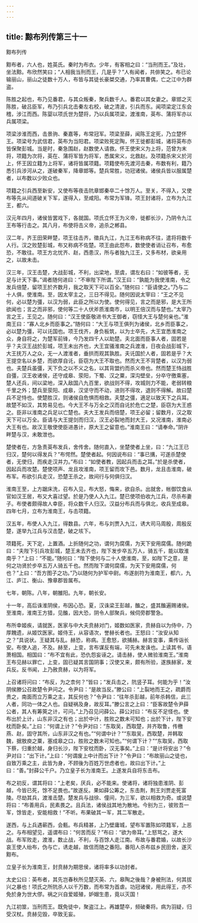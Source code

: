 ```yaml
---
---
---
```

title: 黥布列传第三十一
---

黥布列传

黥布者，六人也，姓英氏。秦时为布衣。少年，有客相之曰：“当刑而王。”及壮，坐法黥。布欣然笑曰；“人相我当刑而王，几是乎？”人有闻者，共俳笑之。布已论输丽山，丽山之徒数十万人，布皆与其徒长豪桀交通，乃率其曹偶，亡之江中为群盗。

陈胜之起也，布乃见番君，与其众叛秦，聚兵数千人。番君以其女妻之。章邯之灭陈胜，破吕臣军，布乃引兵北击秦左右校，破之清波，引兵而东。闻项梁定江东会稽，涉江而西。陈婴以项氏世为楚将，乃以兵属项梁，渡淮南，英布、蒲将军亦以兵属项梁。

项梁涉淮而西，击景驹、秦嘉等，布常冠军。项梁至薛，闻陈王定死，乃立楚怀王。项梁号为武信君，英布为当阳君。项梁败死定陶，怀王徙都彭城，诸将英布亦皆保聚彭城。当是时，秦急围赵，赵数使人请救。怀王使宋义为上将，范曾为末将，项籍为次将，英在、蒲将军皆为将军，悉属宋义，北救赵。及项籍杀宋义於河上，怀王因立籍为上将军，诸将皆属项籍。项籍使布先渡河击秦，布数有利，籍乃悉引兵涉河从之，遂破秦军，降章邯等。楚兵常胜，功冠诸侯。诸侯兵皆以服属楚者，以布数以少败众也。

项籍之引兵西至新安，又使布等夜击阬章邯秦卒二十馀万人。至关，不得入，又使布等先从间道破关下军，遂得入，至咸阳。布常为军锋。项王封诸将，立布为九江王，都六。

汉元年四月，诸侯皆罢戏下，各就国。项氏立怀王为义帝，徙都长沙，乃阴令九江王布等行击之。其八月，布使将击义帝，追杀之郴县。

汉二年，齐王田荣畔楚，项王往击齐，徵兵九江，九江王布称病不往，遣将将数千人行。汉之败楚彭城，布又称病不佐楚。项王由此怨布，数使使者诮让召布，布愈恐，不敢往。项王方北忧齐、赵，西患汉，所与者独九江王，又多布材，欲亲用之，以故未击。

汉三年，汉王击楚，大战彭城，不利，出梁地，至虞，谓左右曰：“如彼等者，无足与计天下事。”谒者随何进曰：“不审陛下所谓。”汉王曰：“孰能为我使淮南，令之发兵倍楚，留项王於齐数月，我之取天下可以百全。”随何曰：“臣请使之。”乃与二十人俱，使淮南。至，因太宰主之，三日不得见。随何因说太宰曰：“王之不见何，必以楚为彊，以汉为弱，此臣之所以为使。使何得见，言之而是邪，是大王所欲闻也；言之而非邪，使何等二十人伏斧质淮南市，以明王倍汉而与楚也。”太宰乃言之王，王见之。随何曰：“汉王使臣敬进书大王御者，窃怪大王与楚何亲也。”淮南王曰：“寡人北乡而臣事之。”随何曰：“大王与项王俱列为诸侯，北乡而臣事之，必以楚为彊，可以讬国也。项王伐齐，身负板筑，以为士卒先，大王宜悉淮南之众，身自将之，为楚军前锋，今乃发四千人以助楚。夫北面而臣事人者，固若是乎？夫汉王战於彭城，项王未出齐也，大王宜骚淮南之兵渡淮，日夜会战彭城下，大王抚万人之众，无一人渡淮者，垂拱而观其孰胜。夫讬国於人者，固若是乎？大王提空名以乡楚，而欲厚自讬，臣窃为大王不取也。然而大王不背楚者，以汉为弱也。夫楚兵虽彊，天下负之以不义之名，以其背盟约而杀义帝也。然而楚王恃战胜自彊，汉王收诸侯，还守成皋、荥阳，下蜀、汉之粟，深沟壁垒，分卒守徼乘塞，楚人还兵，间以梁地，深入敌国八九百里，欲战则不得，攻城则力不能，老弱转粮千里之外；楚兵至荥阳、成皋，汉坚守而不动，进则不得攻，退则不得解。故曰楚兵不足恃也。使楚胜汉，则诸侯自危惧而相救。夫楚之彊，適足以致天下之兵耳。故楚不如汉，其势易见也。今大王不与万全之汉而自讬於危亡之楚，臣窃为大王惑之。臣非以淮南之兵足以亡楚也。夫大王发兵而倍楚，项王必留；留数月，汉之取天下可以万全。臣请与大王提剑而归汉，汉王必裂地而封大王，又况淮南，淮南必大王有也。故汉王敬使使臣进愚计，原大王之留意也。”淮南王曰：“请奉命。”阴许畔楚与汉，未敢泄也。

楚使者在，方急责英布发兵，舍传舍。随何直入，坐楚使者上坐，曰：“九江王已归汉，楚何以得发兵？”布愕然。楚使者起。何因说布曰：“事已搆，可遂杀楚使者，无使归，而疾走汉并力。”布曰：“如使者教，因起兵而击之耳。”於是杀使者，因起兵而攻楚。楚使项声、龙且攻淮南，项王留而攻下邑。数月，龙且击淮南，破布军。布欲引兵走汉，恐楚王杀之，故间行与何俱归汉。

淮南王至，上方踞床洗，召布入见，布大怒，悔来，欲自杀。出就舍，帐御饮食从官如汉王居，布又大喜过望。於是乃使人入九江。楚已使项伯收九江兵，尽杀布妻子。布使者颇得故人幸臣，将众数千人归汉。汉益分布兵而与俱北，收兵至成皋。四年七月，立布为淮南王，与击项籍。

汉五年，布使人入九江，得数县。六年，布与刘贾入九江，诱大司马周殷，周殷反楚，遂举九江兵与汉击楚，破之垓下。

项籍死，天下定，上置酒。上折随何之功，谓何为腐儒，为天下安用腐儒。随何跪曰：“夫陛下引兵攻彭城，楚王未去齐也，陛下发步卒五万人，骑五千，能以取淮南乎？”上曰：“不能。”随何曰：“陛下使何与二十人使淮南，至，如陛下之意，是何之功贤於步卒五万人骑五千也。然而陛下谓何腐儒，为天下安用腐儒，何也？”上曰：“吾方图子之功。”乃以随何为护军中尉。布遂剖符为淮南王，都六，九江、庐江、衡山、豫章郡皆属布。

七年，朝陈。八年，朝雒阳。九年，朝长安。

十一年，高后诛淮阴侯，布因心恐。夏，汉诛梁王彭越，醢之，盛其醢遍赐诸侯。至淮南，淮南王方猎，见醢，因大恐，阴令人部聚兵，候伺旁郡警急。

布所幸姬疾，请就医，医家与中大夫贲赫对门，姬数如医家，贲赫自以为侍中，乃厚餽遗，从姬饮医家。姬侍王，从容语次，誉赫长者也。王怒曰：“汝安从知之？”具说状。王疑其与乱。赫恐，称病。王愈怒，欲捕赫。赫言变事，乘传诣长安。布使人追，不及。赫至，上变，言布谋反有端，可先未发诛也。上读其书，语萧相国。相国曰：“布不宜有此，恐仇怨妄诬之。请击赫，使人微验淮南王。”淮南王布见赫以罪亡，上变，固已疑其言国阴事；汉使又来，颇有所验，遂族赫家，发兵反。反书闻，上乃赦贲赫，以为将军。

上召诸将问曰：“布反，为之柰何？”皆曰；“发兵击之，阬竖子耳。何能为乎！”汝阴侯滕公召故楚令尹问之。令尹曰：“是故当反。”滕公曰：“上裂地而王之，疏爵而贵之，南面而立万乘之主，其反何也？”令尹曰：“往年杀彭越，前年杀韩信，此三人者，同功一体之人也。自疑祸及身，故反耳。”滕公言之上曰：“臣客故楚令尹薛公者，其人有筹筴之计，可问。”上乃召见问薛公。薛公对曰：“布反不足怪也。使布出於上计，山东非汉之有也；出於中计，胜败之数未可知也；出於下计，陛下安枕而卧矣。”上曰：“何谓上计？”令尹对曰：“东取吴，西取楚，并齐取鲁，传檄燕、赵，固守其所，山东非汉之有也。”“何谓中计？”“东取吴，西取楚，并韩取魏，据敖庾之粟，塞成皋之口，胜败之数未可知也。”“何谓下计？”“东取吴，西取下蔡，归重於越，身归长沙，陛下安枕而卧，汉无事矣。”上曰：“是计将安出？”令尹对曰：“出下计。”上曰：“何谓废上中计而出下计？”令尹曰：“布故丽山之徒也，自致万乘之主，此皆为身，不顾後为百姓万世虑者也，故曰出下计。”上曰：“善。”封薛公千户。乃立皇子长为淮南王。上遂发兵自将东击布。

布之初反，谓其将曰：“上老矣，厌兵，必不能来。使诸将，诸将独患淮阴、彭越，今皆已死，馀不足畏也。”故遂反。果如薛公筹之，东击荆，荆王刘贾走死富陵。尽劫其兵，渡淮击楚。楚发兵与战徐、僮间，为三军，欲以相救为奇。或说楚将曰：“布善用兵，民素畏之。且兵法，诸侯战其地为散地。今别为三，彼败吾一军，馀皆走，安能相救！”不听。布果破其一军，其二军散走。

遂西，与上兵遇蕲西，会甀。布兵精甚，上乃壁庸城，望布军置陈如项籍军，上恶之。与布相望见，遥谓布曰：“何苦而反？”布曰：“欲为帝耳。”上怒骂之，遂大战。布军败走，渡淮，数止战，不利，与百馀人走江南。布故与番君婚，以故长沙哀王使人绐布，伪与亡，诱走越，故信而随之番阳。番阳人杀布兹乡民田舍，遂灭黥布。

立皇子长为淮南王，封贲赫为期思侯，诸将率多以功封者。

太史公曰：英布者，其先岂春秋所见楚灭英、六，皋陶之後哉？身被刑法，何其拔兴之暴也！项氏之所阬杀人以千万数，而布常为首虐。功冠诸侯，用此得王，亦不免於身为世大僇。祸之兴自爱姬殖，妒媢生患，竟以灭国！

九江初筮，当刑而王。既免徒中，聚盗江上。再雄楚卒，频破秦将。病为羽疑，归受汉杖。贲赫见毁，卒致无妄。

